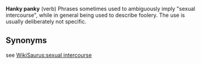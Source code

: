 '''Hanky panky''' (verb) Phrases sometimes used to ambiguously imply "sexual intercourse", while in general being used to describe foolery. The use is usually deliberately not specific.

==Synonyms==
see [[WikiSaurus:sexual intercourse]]